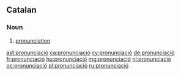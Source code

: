 ==Catalan==

===Noun===
{{ca-noun|f}}

# [[pronunciation]]

[[ast:pronunciació]]
[[ca:pronunciació]]
[[cy:pronunciació]]
[[de:pronunciació]]
[[fr:pronunciació]]
[[hu:pronunciació]]
[[mg:pronunciació]]
[[nl:pronunciació]]
[[oc:pronunciació]]
[[pl:pronunciació]]
[[ru:pronunciació]]